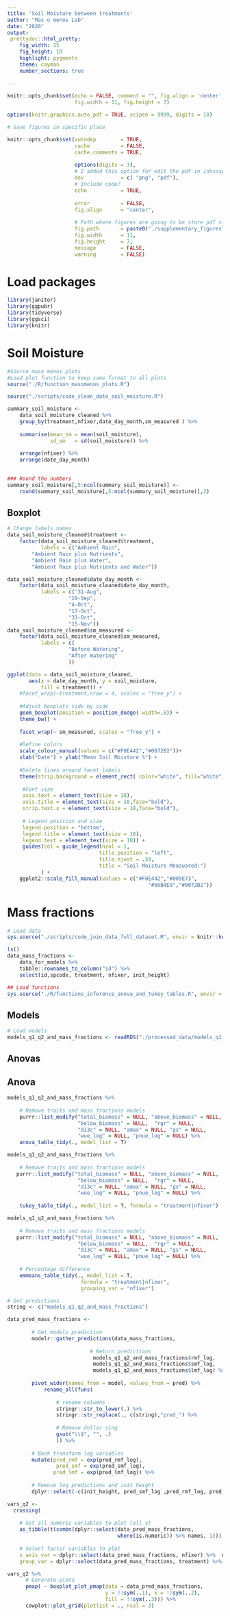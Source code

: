 ```yaml
---
title: 'Soil Moisture between treatments'
author: "Mas o menos Lab"
date: "2020"
output: 
 prettydoc::html_pretty:
    fig_width: 15
    fig_height: 10
    highlight: pygments
    theme: cayman
    number_sections: true
    
---
```

```r
knitr::opts_chunk$set(echo = FALSE, comment = "", fig.align = 'center',
					  fig.width = 11, fig.height = 7)

options(knitr.graphics.auto_pdf = TRUE, scipen = 9999, digits = 10)
```


```r

# Save figures in specific place

knitr::opts_chunk$set(autodep        = TRUE,
                      cache          = FALSE,
                      cache.comments = TRUE,
                      
                      options(digits = 3), 
                      # I added this option for edit the pdf in inkscape
                      dev            = c( "png", "pdf"),
                      # Include code?
                      echo           = TRUE,
                      
                      error          = FALSE,
                      fig.align      = "center",
                      
                      # Path where figures are going to be store pdf single figures
                      fig.path       = paste0("./supplementary_figures", "/"),
                      fig.width      = 11,
                      fig.height     = 7,
                      message        = FALSE,
                      warning        = FALSE)
```




# Load packages 
```r
library(janitor)
library(ggpubr)
library(tidyverse)
library(ggsci)
library(knitr)
```


# Soil Moisture 

```r
#Source maso menos plots
#Load plot function to keep same format to all plots
source("./R/function_masomenos_plots.R")

source("./scripts/code_clean_data_soil_moisture.R")
```

```r

summary_soil_moisture <-  
	data_soil_moisture_cleaned %>% 
	group_by(treatment,nfixer,date_day_month,sm_measured ) %>% 
    
	summarise(mean_sm = mean(soil_moisture),
			  sd_sm   = sd(soil_moisture)) %>% 
	
    arrange(nfixer) %>% 
	arrange(date_day_month) 
	

### Round the numbers
summary_soil_moisture[,5:ncol(summary_soil_moisture)] <-
	round(summary_soil_moisture[,5:ncol(summary_soil_moisture)],2) 


```


## Boxplot

```r
# Change labels names
data_soil_moisture_cleaned$treatment <- 
	factor(data_soil_moisture_cleaned$treatment, 
		   labels = c("Ambient Rain",
		"Ambient Rain plus Nutrients",
		"Ambient Rain plus Water",
		"Ambient Rain plus Nutrients and Water"))

data_soil_moisture_cleaned$date_day_month <- 
	factor(data_soil_moisture_cleaned$date_day_month, 
		   labels = c("31-Aug",
		   			"19-Sep",
					"4-Oct",
					"17-Oct",
					"31-Oct",
					"15-Nov"))
data_soil_moisture_cleaned$sm_measured <- 
	factor(data_soil_moisture_cleaned$sm_measured, 
		   labels = c(
					"Before Watering",
					"After Watering"
					))

```


```r

ggplot(data = data_soil_moisture_cleaned,
	   aes(x = date_day_month, y = soil_moisture,  
	   	   fill = treatment)) +
	#facet_wrap(~treatment,nrow = 4, scales = "free_y") +
	
	#Adjust boxplots side by side
	geom_boxplot(position = position_dodge( width=.8)) +
	theme_bw() +
    
    facet_wrap(~ sm_measured, scales = "free_y") +
	
	#Define colors
	scale_colour_manual(values = c("#F0E442","#0072B2"))+
	xlab("Date") + ylab("Mean Soil Moisture %") +
	
	#Delete lines around facet labels
	theme(strip.background = element_rect( color="white", fill="white"),
     
     #Font size
     axis.text = element_text(size = 18),
     axis.title = element_text(size = 18,face="bold"),
     strip.text.x = element_text(size = 18,face="bold"),
     
     # Legend position and size
     legend.position = "bottom",
     legend.title = element_text(size = 18),
     legend.text = element_text(size = 18)) +
	 guides(col = guide_legend(ncol = 1,
	 						  title.position = "left",
	 						  title.hjust = .59,
	 						  title = "Soil Moisture Measuared:")
	 	   ) +
    ggplot2::scale_fill_manual(values = c("#F0E442","#009E73",
                                              "#56B4E9","#0072B2"))


```

# Mass fractions

```r
# Load data
sys.source("./scripts/code_join_data_full_dataset.R", envir = knitr::knit_global())

ls()
data_mass_fractions <- 
    data_for_models %>% 
    tibble::rownames_to_column("id") %>% 
    select(id,spcode, treatment, nfixer, init_height)
```

```r
## Load functions
sys.source("./R/functions_inference_anova_and_tukey_tables.R", envir = knitr::knit_global())
```


## Models

```r
# Load models
models_q1_q2_and_mass_fractions <- readRDS("./processed_data/models_q1_q2_and_mass_fractions.RData")
```


## Anovas

## Anova
```r
models_q1_q2_and_mass_fractions %>%
    
    # Remove traits and mass fractions models
    purrr::list_modify("total_biomass" = NULL, "above_biomass" = NULL, 
                       "below_biomass" = NULL,  "rgr" = NULL,
                       "d13c" = NULL, "amax" = NULL, "gs" = NULL, 
                       "wue_log" = NULL, "pnue_log" = NULL) %>% 
    anova_table_tidy(., model_list = T)

```

```r
models_q1_q2_and_mass_fractions %>%
    
    # Remove traits and mass fractions models
   purrr::list_modify("total_biomass" = NULL, "above_biomass" = NULL, 
                       "below_biomass" = NULL,  "rgr" = NULL,
                       "d13c" = NULL, "amax" = NULL, "gs" = NULL, 
                       "wue_log" = NULL, "pnue_log" = NULL) %>% 
    
    tukey_table_tidy(., model_list = T, formula = "treatment|nfixer")
```


```r
models_q1_q2_and_mass_fractions %>%
    
    # Remove traits and mass fractions models
   purrr::list_modify("total_biomass" = NULL, "above_biomass" = NULL, 
                       "below_biomass" = NULL,  "rgr" = NULL,
                       "d13c" = NULL, "amax" = NULL, "gs" = NULL, 
                       "wue_log" = NULL, "pnue_log" = NULL) %>% 
    
    # Percentage difference
    emmeans_table_tidy(., model_list = T, 
                        formula = "treatment|nfixer", 
                        grouping_var = "nfixer")
```


```r
# Get predictions
string <- c("models_q1_q2_and_mass_fractions")

data_pred_mass_fractions <- 
        
        # Get models prediction
        modelr::gather_predictions(data_mass_fractions,
                           
                           # Return predictions
                            models_q1_q2_and_mass_fractions$rmf_log,
                            models_q1_q2_and_mass_fractions$smf_log,
                            models_q1_q2_and_mass_fractions$lmf_log) %>%
            
        pivot_wider(names_from = model, values_from = pred) %>%
            rename_all(funs(
                
                # rename columns
                stringr::str_to_lower(.) %>%
                stringr::str_replace(., c(string),"pred_") %>% 
                
                # Remove dollar sing    
                gsub("\\$", "", .)
                )) %>% 
    
        # Back transform log variables
        mutate(pred_rmf = exp(pred_rmf_log),
                pred_smf = exp(pred_smf_log),
               pred_lmf = exp(pred_lmf_log)) %>% 
       
        # Remove log predictions and init height
        dplyr::select(-c(init_height, pred_smf_log ,pred_rmf_log, pred_lmf_log))  
```

```r
vars_q2 <-  
  crossing(
    
    # Get all numeric variables to plot (all y)
    as_tibble(t(combn(dplyr::select(data_pred_mass_fractions, 
                                    where(is.numeric)) %>% names, 1))),
    
    # Select factor variables to plot
    x_axis_var = dplyr::select(data_pred_mass_fractions, nfixer) %>%  names,
    group_var = dplyr::select(data_pred_mass_fractions, treatment) %>%  names)
```

```r
vars_q2 %>% 
      # Gererate plots
      pmap( ~ boxplot_plot_pmap(data = data_pred_mass_fractions,
                                y = !!sym(..1), x = !!sym(..2), 
                                fill = !!sym(..3))) %>% 
      cowplot::plot_grid(plotlist = ., ncol = 3)
    
```

